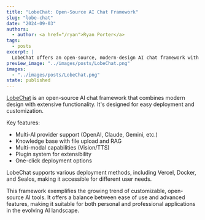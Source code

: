 ```yaml
---
title: "LobeChat: Open-Source AI Chat Framework"
slug: "lobe-chat"
date: "2024-09-03"
authors:
  - author: <a href="/ryan">Ryan Porter</a>
tags:
  - posts
excerpt: |
  LobeChat offers an open-source, modern-design AI chat framework with multi-provider support and extensive features.
preview_image: "../images/posts/LobeChat.png"
images:
  - "../images/posts/LobeChat.png"
state: published
---
```



<p class="center-full-image">
    <BlogImage className="center-small-image"
        images={props.pageContext.frontmatter.images} 
        name="LobeChat.png"
        alt="LobeChat: Open-Source AI Chat Framework"
    />
</p>

[LobeChat](https://github.com/lobehub/lobe-chat) is an open-source AI chat framework that combines modern design with extensive functionality. It's designed for easy deployment and customization.

Key features:
- Multi-AI provider support (OpenAI, Claude, Gemini, etc.)
- Knowledge base with file upload and RAG
- Multi-modal capabilities (Vision/TTS)
- Plugin system for extensibility
- One-click deployment options

LobeChat supports various deployment methods, including Vercel, Docker, and Sealos, making it accessible for different user needs.

This framework exemplifies the growing trend of customizable, open-source AI tools. It offers a balance between ease of use and advanced features, making it suitable for both personal and professional applications in the evolving AI landscape.